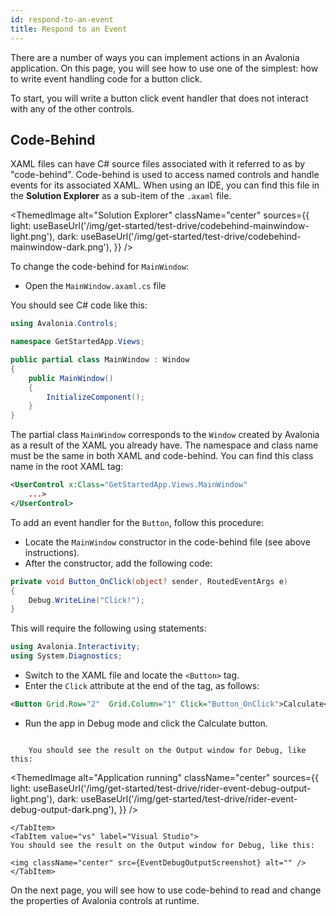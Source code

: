 ```yaml
---
id: respond-to-an-event
title: Respond to an Event
---
```




There are a number of ways you can implement actions in an Avalonia application. On this page, you will see how to use 
one of the simplest: how to write event handling code for a button click.

To start, you will write a button click event handler that does not interact with any of the other controls.

## Code-Behind

XAML files can have C# source files associated with it referred to as by "code-behind". Code-behind is used to access 
named controls and handle events for its associated XAML. When using an IDE, you can find this file in 
the **Solution Explorer** as a sub-item of the `.axaml` file.

<ThemedImage
            alt="Solution Explorer"
            className="center"
            sources={{
                light: useBaseUrl('/img/get-started/test-drive/codebehind-mainwindow-light.png'),
                dark: useBaseUrl('/img/get-started/test-drive/codebehind-mainwindow-dark.png'),
            }}
            />

To change the code-behind for `MainWindow`:

- Open the `MainWindow.axaml.cs` file

You should see C# code like this:

```csharp
using Avalonia.Controls;

namespace GetStartedApp.Views;

public partial class MainWindow : Window
{
    public MainWindow()
    {
        InitializeComponent();
    }
}
```

The partial class `MainWindow` corresponds to the `Window` created by Avalonia as a result of the XAML you already 
have. The namespace and class name must be the same in both XAML and code-behind. You can find this class name in the 
root XAML tag:

```xml
<UserControl x:Class="GetStartedApp.Views.MainWindow"
    ...>
</UserControl>
```

To add an event handler for the `Button`, follow this procedure:

- Locate the `MainWindow` constructor in the code-behind file (see above instructions).
- After the constructor, add the following code:

```csharp
private void Button_OnClick(object? sender, RoutedEventArgs e)
{
    Debug.WriteLine("Click!");
}
```

This will require the following using statements:

```cs
using Avalonia.Interactivity;
using System.Diagnostics;
```

- Switch to the XAML file and locate the `<Button>` tag.
- Enter the `Click` attribute at the end of the tag, as follows:

```xml
<Button Grid.Row="2"  Grid.Column="1" Click="Button_OnClick">Calculate</Button>
```

- Run the app in Debug mode and click the Calculate button.


<Tabs groupId="ide">
    <TabItem value="rider" label="Rider">
        <img className="center" src={RiderDebugButton} alt="" />

        You should see the result on the Output window for Debug, like this:
<ThemedImage
            alt="Application running"
            className="center"
            sources={{
                light: useBaseUrl('/img/get-started/test-drive/rider-event-debug-output-light.png'),
                dark: useBaseUrl('/img/get-started/test-drive/rider-event-debug-output-dark.png'),
            }}
            />

    </TabItem>
    <TabItem value="vs" label="Visual Studio">
    You should see the result on the Output window for Debug, like this:

    <img className="center" src={EventDebugOutputScreenshot} alt="" />
    </TabItem>

</Tabs>



On the next page, you will see how to use code-behind to read and change the properties of Avalonia controls at runtime.
